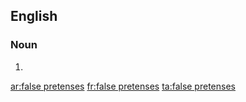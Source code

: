 ==English==

===Noun===
{{head|en|noun plural form|head=[[false]] [[pretenses]]}}

# {{plural of|false pretense|lang=en}}

[[ar:false pretenses]]
[[fr:false pretenses]]
[[ta:false pretenses]]
